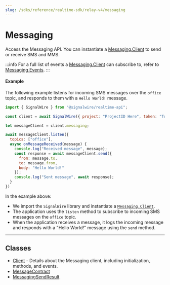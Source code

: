 ```yaml
---
slug: /sdks/reference/realtime-sdk/relay-v4/messaging
---
```


# Messaging

Access the Messaging API. You can instantiate a [Messaging.Client](./messaging-client.mdx) to send or receive SMS and MMS.  


:::info
For a full list of events a [Messaging.Client](./messaging-client.mdx) can subscribe to, refer to [Messaging Events](./messaging-client.mdx#events).
:::

#### Example

The following example listens for incoming SMS messages over the `office` topic, and responds to them with a `Hello World!` message.

```javascript
import { SignalWire } from "@signalwire/realtime-api";

const client = await SignalWire({ project: "ProjectID Here", token: "Token Here"})

let messageClient = client.messaging;

await messageClient.listen({
  topics: ["office"],
  async onMessageReceived(message) {
    console.log("Received message", message);
    const response = await messageClient.send({
      from: message.to,
      to: message.from,
      body: "Hello World!"
    });
    console.log("Sent message", await response);
  }
})
```

In the example above:
- We import the `SignalWire` library and instantiate a [`Messaging.Client`](./messaging-client.mdx).
- The application uses the `listen` method to subscribe to incoming SMS messages on the `office` topic.
- When the application receives a message, it logs the incoming message and responds with a "Hello World!" message using the `send` method.


---

## **Classes**

- [Client](./messaging-client.mdx) - Details about the Messaging client, including initialization, methods, and events.
- [MessageContract](./messaging-messagecontract.md)
- [MessagingSendResult](./messaging-messagingsendresult.md)
